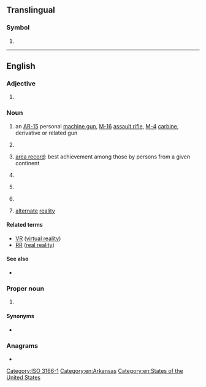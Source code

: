 {{also|Appendix:Variations of "ar"}}
==Translingual==
{{wikipedia}}

===Symbol===
{{head|mul|symbol}}

# {{non-gloss definition|The [[ISO]] 3166-1 two-letter (alpha-2) code for [[Argentina]].}}

[[Category:ISO 3166-1]]

----

==English==

===Adjective===
{{en-adj|-}}

# {{lb|en|statistics}} {{initialism of|autoregressive|lang=en}}

===Noun===
{{en-noun|~}}

# {{lb|en|countable|plural '''[[ARs]]'''}} an [[AR-15]] personal [[machine gun]], [[M-16]] [[assault rifle]], [[M-4]] [[carbine]], derivative or related gun
# {{lb|en|accounting|uncountable|or|plurale tantum}} {{initialism of|accounts receivable|lang=en}}
# {{lb|en|sports|countable|plural '''[[ARs]]'''}} [[area record]]: best achievement among those by persons from a given continent
# {{initialism of|[[armed]] [[robbery]]|lang=en}}
# {{lb|en|computing|chiefly|uncountable}} {{initialism of|lang=en|augmented reality}}
# {{lb|en|countable|plural '''[[ARs]]'''}} {{initialism of|aspect ratio|lang=en}}
# {{lb|en|fan fiction}} [[alternate]] [[reality]]

====Related terms====
{{sense|augmented reality}}
* [[VR]] ([[virtual reality]])
* [[RR]] ([[real reality]])

====See also====
* {{sense|gun}} {{l|en|AK}}

===Proper noun===
{{en-proper noun}}

# {{form of|Postal abbreviation|Arkansas|lang=en}}

====Synonyms====
* {{sense|Arkansas}} {{l|en|Ark.}} {{qualifier|standard, not postal, abbreviation}}

===Anagrams===
* {{anagrams|en|RA|Ra}}

[[Category:en:Arkansas]]
[[Category:en:States of the United States]]